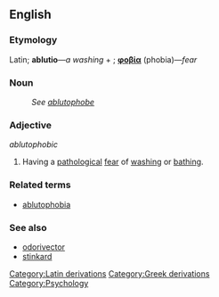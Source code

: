 ==English==
===Etymology===
Latin; '''ablutio'''&mdash;''a washing'' + {{Gr.}}; '''[[φοβία]]''' (phobia)&mdash;''fear''

===Noun===
:''See [[ablutophobe]]''

===Adjective===
''ablutophobic''

# Having a [[pathology|pathological]] [[fear]] of [[wash|washing]] or [[bathe|bathing]].

===Related terms===
* [[ablutophobia]]

===See also===
* [[odorivector]]
* [[stinkard]]

[[Category:Latin derivations]]
[[Category:Greek derivations]]
[[Category:Psychology]]